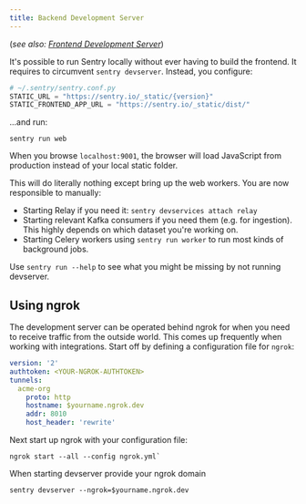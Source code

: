 ```yaml
---
title: Backend Development Server
---
```


(*see also: [Frontend Development Server](/frontend/development-server/)*)

It's possible to run Sentry locally without ever having to build the frontend. It requires to circumvent `sentry devserver`. Instead, you configure:

```python
# ~/.sentry/sentry.conf.py
STATIC_URL = "https://sentry.io/_static/{version}"
STATIC_FRONTEND_APP_URL = "https://sentry.io/_static/dist/"
```

...and run:

```shell
sentry run web
```

When you browse `localhost:9001`, the browser will load JavaScript from production instead of your local static folder.

This will do literally nothing except bring up the web workers. You are now responsible to manually:

* Starting Relay if you need it: `sentry devservices attach relay`
* Starting relevant Kafka consumers if you need them (e.g. for ingestion). This highly depends on which dataset you're working on.
* Starting Celery workers using `sentry run worker` to run most kinds of background jobs.

Use `sentry run --help` to see what you might be missing by not running devserver.


## Using ngrok

The development server can be operated behind ngrok for when you need to receive traffic from the outside world. This comes up frequently when working with integrations. Start off by defining a configuration file for `ngrok`:

```yaml
version: '2'
authtoken: <YOUR-NGROK-AUTHTOKEN>
tunnels:
  acme-org
    proto: http
    hostname: $yourname.ngrok.dev
    addr: 8010
    host_header: 'rewrite'
```

Next start up ngrok with your configuration file:

```shell
ngrok start --all --config ngrok.yml`
```

When starting devserver provide your ngrok domain

```shell
sentry devserver --ngrok=$yourname.ngrok.dev
```
